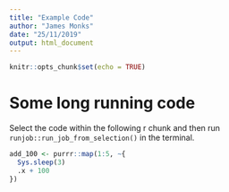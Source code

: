 ```yaml
---
title: "Example Code"
author: "James Monks"
date: "25/11/2019"
output: html_document
---
```


```r
knitr::opts_chunk$set(echo = TRUE)
```

# Some long running code
Select the code within the following r chunk and then run `runjob::run_job_from_selection()` in the terminal.

```r
add_100 <- purrr::map(1:5, ~{
  Sys.sleep(3)
  .x + 100
})
```

